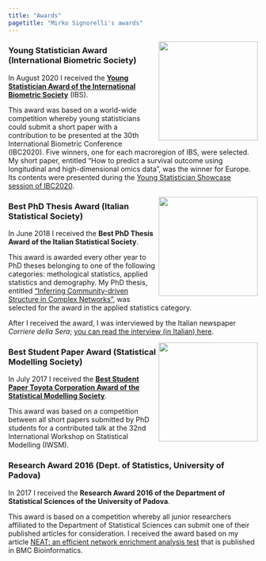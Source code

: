 ---
title: "Awards"
pagetitle: "Mirko Signorelli's awards"
---
<head>
<!-- Global site tag (gtag.js) - Google Analytics -->
<script async src="https://www.googletagmanager.com/gtag/js?id=G-XZHFRKZJ8Y"></script>
<script>
  window.dataLayer = window.dataLayer || [];
  function gtag(){dataLayer.push(arguments);}
  gtag('js', new Date());

  gtag('config', 'G-XZHFRKZJ8Y');
</script>
</head>

<img src="images/award_YSS_IBS.png" align="right" alt="" width="200" />

### Young Statistician Award (International Biometric Society)

In August 2020 I received the [**Young Statistician Award of the International Biometric Society**]((https://www.vvsor.nl/biometrics/news/two-awards-for-bms-aned-members-at-ibc2020)) (IBS).

This award was based on a world-wide competition whereby young statisticians could submit a short paper with a contribution to be presented at the 30th International Biometric Conference (IBC2020). Five winners, one for each macroregion of IBS, were selected. My short paper, entitled "How to predict a survival outcome using longitudinal and high-dimensional omics data", was the winner for Europe. Its contents were presented during the [Young Statistician Showcase session of IBC2020](https://www.ibc2020.org/scientific-programme/showcases).

<img src="images/award_best_phd_thesis_SIS.png" align="right" alt="" width="200" />

### Best PhD Thesis Award (Italian Statistical Society)

In June 2018 I received the **Best PhD Thesis Award of the Italian Statistical Society**. 

This award is awarded every other year to PhD theses belonging to one of the following categories: methological statistics, applied statistics and demography. My PhD thesis, entitled ["Inferring Community-driven Structure in Complex Networks"](https://www.researchgate.net/publication/322746472_Inferring_Community-driven_Structure_in_Complex_Networks), was selected for the award in the applied statistics category.

After I received the award, I was interviewed by the Italian newspaper *Corriere della Sera*; [you can read the interview (in Italian) here](https://bergamo.corriere.it/notizie/cronaca/18_ottobre_05/da-chiuduno-all-olanda-premiato-la-ricerca-statistica-politica-8bce14cc-c87b-11e8-81ab-863c582a99f0.shtml).

<img src="images/award_best_student_paper_IWSM.png" align="right" alt="" width="200" />

### Best Student Paper Award (Statistical Modelling Society)

In July 2017 I received the [**Best Student Paper Toyota Corporation Award of the Statistical Modelling Society**](https://journals.sagepub.com/doi/full/10.1177/1471082X17726638).

This award was based on a competition between all short papers submitted by PhD students for a contributed talk at the 32nd International Workshop on Statistical Modelling (IWSM).

### Research Award 2016 (Dept. of Statistics, University of Padova)

In 2017 I received the **Research Award 2016 of the Department of Statistical Sciences of the University of Padova**.

This award is based on a competition whereby all junior researchers affiliated to the Department of Statistical Sciences can submit one of their published articles for consideration. I received the award based on my article [NEAT: an efficient network enrichment analysis test](https://bmcbioinformatics.biomedcentral.com/articles/10.1186/s12859-016-1203-6) that is published in BMC Bioinformatics.
